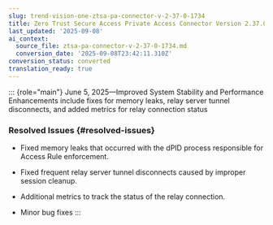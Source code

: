 ```yaml
---
slug: trend-vision-one-ztsa-pa-connector-v-2-37-0-1734
title: Zero Trust Secure Access Private Access Connector Version 2.37.0.1734
last_updated: '2025-09-08'
ai_context:
  source_file: ztsa-pa-connector-v-2-37-0-1734.md
  conversion_date: '2025-09-08T23:42:11.310Z'
conversion_status: converted
translation_ready: true
---
```


::: {role="main"}
June 5, 2025—Improved System Stability and Performance Enhancements include fixes for memory leaks, relay server tunnel disconnects, and added metrics for relay connection status

### Resolved Issues {#resolved-issues}

- Fixed memory leaks that occurred with the dPID process responsible for Access Rule enforcement.

- Fixed frequent relay server tunnel disconnects caused by improper session cleanup.

- Additional metrics to track the status of the relay connection.

- Minor bug fixes
:::
